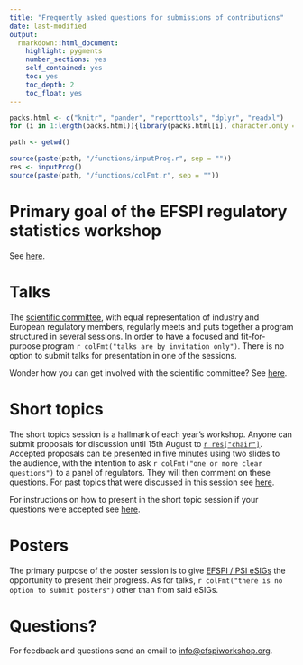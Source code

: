 ```yaml
---
title: "Frequently asked questions for submissions of contributions"
date: last-modified
output: 
  rmarkdown::html_document:
    highlight: pygments
    number_sections: yes
    self_contained: yes
    toc: yes
    toc_depth: 2
    toc_float: yes
---
```


```r
packs.html <- c("knitr", "pander", "reporttools", "dplyr", "readxl")
for (i in 1:length(packs.html)){library(packs.html[i], character.only = TRUE)}

path <- getwd()

source(paste(path, "/functions/inputProg.r", sep = ""))
res <- inputProg()
source(paste(path, "/functions/colFmt.r", sep = ""))
```

# Primary goal of the EFSPI regulatory statistics workshop

See [here](index.html).

# Talks

The [scientific committee](scicom.html), with equal representation of industry and European regulatory members, regularly meets and puts together a program structured in several sessions. In order to have a focused and fit-for-purpose program `r colFmt("talks are by invitation only")`. There is no option to submit talks for presentation in one of the sessions.

Wonder how you can get involved with the scientific committee? See [here](scicom.html).

# Short topics

The short topics session is a hallmark of each year's workshop. Anyone can submit proposals for discussion until 15th August to [`r res["chair"]`](mailto:`r res["chairmail"]`). Accepted proposals can be presented in five minutes using two slides to the audience, with the intention to ask `r colFmt("one or more clear questions")` to a panel of regulators. They will then comment on these questions. For past topics that were discussed in this session see [here](past.html#programs-slidedecks-and-recordings).

For instructions on how to present in the short topic session if your questions were accepted see [here](shorttopic.html).

# Posters

The primary purpose of the poster session is to give [EFSPI / PSI eSIGs](https://www.efspi.org/EFSPI/SIGS/EFSPI/Special_Interest_Groups/Special_Interest_Groups.aspx) the opportunity to present their progress. As for talks, `r colFmt("there is no option to submit posters")` other than from said eSIGs.

# Questions?

For feedback and questions send an email to [info@efspiworkshop.org](mailto:info@efspiworkshop.org).




